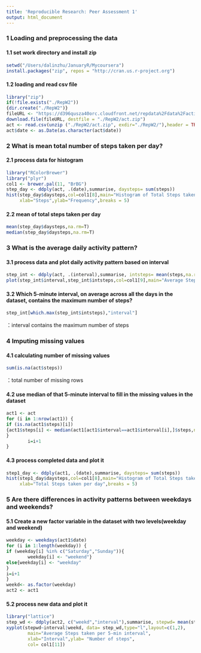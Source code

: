 ```yaml
---
title: 'Reproducible Research: Peer Assessment 1'
output: html_document
---
```


### 1 Loading and preprocessing the data
#### 1.1 set work directory and install zip
```r
setwd("/Users/dalinzhu/JanuaryR/Mycoursera")
install.packages("zip", repos = "http://cran.us.r-project.org")
```
#### 1.2 loading and read csv file
```r
library("zip")
if(!file.exists("./RepW2"))
{dir.create("./RepW2")}
fileURL <- "https://d396qusza40orc.cloudfront.net/repdata%2Fdata%2Factivity.zip"
download.file(fileURL, destfile = "./RepW2/act.zip")
act <- read.csv(unzip ("./RepW2/act.zip", exdir="./RepW2/"),header = TRUE)
act$date <- as.Date(as.character(act$date))
```
### 2 What is mean total number of steps taken per day?
#### 2.1 process data for histogram
```r
library("RColorBrewer")
library("plyr")
col1 <- brewer.pal(11, "BrBG")
step_day <- ddply(act, .(date),summarise, daysteps= sum(steps))
hist(step_day$daysteps,col=col1[8],main="Histogram of Total Steps taken per day",
     xlab="Steps",ylab="Frequency",breaks = 5)
```

#### 2.2 mean of total steps taken per day
```r
mean(step_day$daysteps,na.rm=T)
median(step_day$daysteps,na.rm=T)
```

### 3 What is the average daily activity pattern?
#### 3.1 process data and plot daily activity pattern based on interval
```r
step_int <- ddply(act, .(interval),summarise, intsteps= mean(steps,na.rm=T))
plot(step_int$interval,step_int$intsteps,col=col1[9],main="Average Steps taken per 5-min interval ",xlab="Interval",ylab="Steps", type="l")
```

#### 3.2 Which 5-minute interval, on average across all the days in the dataset, contains the maximum number of steps?
```r
step_int[which.max(step_int$intsteps),"interval"]
```
：interval contains the maximum number of steps

### 4 Imputing missing values
#### 4.1 calculating number of missing values
```r
sum(is.na(act$steps))
```
：total number of missing rows 

#### 4.2 use median of that 5-minute interval to fill in the missing values in the dataset
```r
act1 <- act
for (i in 1:nrow(act1)) {
if (is.na(act1$steps)[i]) 
{act1$steps[i] <- median(act1[act1$interval==act1$interval[i],]$steps,na.rm = TRUE)
}
        i=i+1
}
```
#### 4.3 process completed data and plot it 
```r
step1_day <- ddply(act1, .(date),summarise, daysteps= sum(steps))
hist(step1_day$daysteps,col=col1[8],main="Histogram of Total Steps taken per day",
     xlab="Total Steps taken per day",breaks = 5)
```

### 5 Are there differences in activity patterns between weekdays and weekends?
#### 5.1 Create a new factor variable in the dataset with two levels(weekday and weekend)
```r
weekday <- weekdays(act1$date)
for (i in 1:length(weekday)) {
if (weekday[i] %in% c("Saturday","Sunday")){
        weekday[i] <- "weekend"}
else{weekday[i] <- "weekday"
}
i=i+1
}
weekd<- as.factor(weekday) 
act2 <- act1
```
#### 5.2 process new data and plot it
```r
library("lattice")
step_wd <- ddply(act2, c("weekd","interval"),summarise, stepwd= mean(steps))
xyplot(stepwd~interval|weekd, data= step_wd,type="l",layout=c(1,2),
        main="Average Steps taken per 5-min interval",
        xlab="Interval",ylab= "Number of steps",
        col= col1[11])
```